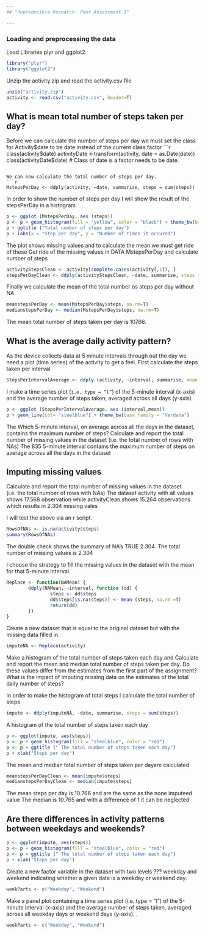 ```yaml
---
## "Reproducible Research: Peer Assessment 1"

---
```


### **Loading and preprocessing the data**
Load Libraries plyr and ggplot2.

```r
library("plyr")
library("ggplot2")
```

Unzip the activity.zip and read the activity.csv file
```r
unzip("activity.zip")
activity <- read.csv("activity.csv", header=T)
```

## **What is mean total number of steps taken per day?**

Before we can calculate the number of steps per day we must
set the class for Activity$date to be date instead of the current class factor
```r
class(activity$date)
activityDate <-transform(activity, date = as.Date(date))
class(activityDate$date)
# Class of date is a factor needs to be date.
```

We can now calculate the total number of steps per day.
```r
MstepsPerDay <- ddply(activity, ~date, summarise, steps = sum(steps))
```

In order to show the number of steps per day I will show the result of the stepsPerDay in a histogram
```r
p <- ggplot (MstepsPerDay, aes (steps))
p <- p + geom_histogram(fill = "yellow", color = "black") + theme_bw(base_family = "Verdana")
p + ggtitle ("Total number of steps per day")
p + labs(x = "Step per day", y = "Number of times it occured")
```

The plot shows missing values and to calculate the mean we must get ride of these
Get ride of the missing values in DATA MstepsPerDay and calculate number of steps
```r
activityStepsClean <- activity[complete.cases(activity[,1]), ]
stepsPerDayClean <- ddply(activityStepsClean, ~date, summarise, steps = sum(steps))
```

Finally we calculate the mean of the total number os steps per day without NA.
```r
meanstepsPerDay <- mean(MstepsPerDay$steps, na.rm=T)
medianstepsPerDay <- median(MstepsPerDay$steps, na.rm=T)
```

The mean total number of steps taken per day is 10766.

## What is the average daily activity pattern?

As the device collects data at 5 minute intervals through out the day we need a plot (time series) 
of the activity to get a feel. First calculate the steps taken per interval

```r
StepsPerIntervalAverage <- ddply (activity, ~interval, summarise, mean = mean (steps, na.rm=T))
```

I make a time series plot (<code>i.e. type = "l"</code>) of the 5-minute interval (x-axis) and the average number of steps taken, averaged across all days (y-axis)
```r
p <- ggplot (StepsPerIntervalAverage, aes (interval,mean))
p + geom_line(col= "steelblue") + theme_bw(base_family = "Verdana")
```

The Which 5-minute interval, on average across all the days in the dataset, contains the maximum number of steps?
Calculate and report the total number of missing values in the dataset (i.e. the total number of rows with NAs)
The 835 5-minute interval contains the maximum number of steps on average across all the days in the dataset


## Imputing missing values
Calculate and report the total number of missing values in the dataset (i.e. the total number of rows with NAs)
The dataset activity with all values shows 17.568 observation while activityClean shows 15.264 observations 
which results in 2.304 missing vales

I will test the above via an r script.
```r
RowsOfNAs <- is.na(activity$steps)
summary(RowsOfNAs)
```
The double check shows the summary of NA's TRUE 2.304. The total number of missing values is 2.304

I choose the strategy to fill the missing values in the dataset with the mean for that 5-minute interval. 
```r
Replace <- function(NAMean) {
        ddply(NAMean, ~interval, function (dd) {
                steps <- dd$steps
                dd$steps[is.na(steps)] <- mean (steps, na.rm =T)
                return(dd)
        })
}
```

Create a new dataset that is equal to the original dataset but with the missing data filled in. 
```r
imputeNA <- Replace(activity)
```

Make a histogram of the total number of steps taken each day and Calculate and report the mean and median total number of steps taken per day. Do these values differ from the estimates from the first part of the assignment? What is the impact of imputing missing data on the estimates of the total daily number of steps?

In order to make the histogram of total steps I calculate the total number of steps
```r
impute <- ddply(imputeNA, ~date, summarise, steps = sum(steps))
```

A histogram of the total number of steps taken each day
```r
p <- ggplot(impute, aes(steps))
p <- p + geom_histogram(fill = "steelblue", color = "red")
p <- p + ggtitle (" The total number of steps taken each day")
p + xlab("Steps per day")
```

The mean and median total number of steps taken per dayare calculated 
```r
meanstepsPerDayClean <- mean(impute$steps)
medianstepsPerDayClean <- median(impute$steps)
```
The mean steps per day is 10.766 and are the same as the none imputeed value
The median is 10.765 and with a difference of 1 it can be neglected

## Are there differences in activity patterns between weekdays and weekends?
```r
p <- ggplot(impute, aes(steps))
p <- p + geom_histogram(fill = "steelblue", color = "red")
p <- p + ggtitle (" The total number of steps taken each day")
p + xlab("Steps per day")
```

Create a new factor variable in the dataset with two levels ??? weekday and weekend indicating whether a given date is a weekday or weekend day.

```r
weekParts <- c("Weekday", "Weekend")
```

Make a panel plot containing a time series plot (i.e. type = "l") of the 5-minute interval (x-axis) and the average number of steps taken, averaged across all weekday days or weekend days (y-axis). .
```r
weekParts <- c("Weekday", "Weekend")
```